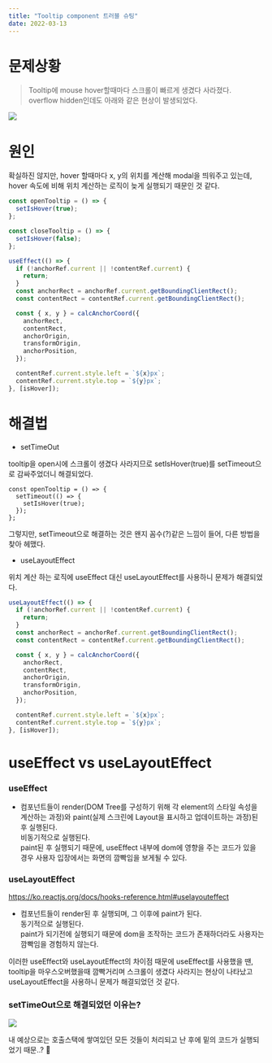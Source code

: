 ```yaml
---
title: "Tooltip component 트러블 슈팅"
date: 2022-03-13
---
```


# 문제상황

> Tooltip에 mouse hover할때마다 스크롤이 빠르게 생겼다 사라졌다.  
> overflow hidden인데도 아래와 같은 현상이 발생되었다.

![](https://images.velog.io/images/nsunny0908/post/6e057e9c-c6b1-43c7-b66b-4619554281ad/2022-02-24_16.36.03.gif)

# 원인

확실하진 않지만, hover 할때마다 x, y의 위치를 계산해 modal을 띄워주고 있는데, hover 속도에 비해 위치 계산하는 로직이 늦게 실행되기 때문인 것 같다.

```ts
const openTooltip = () => {
  setIsHover(true);
};

const closeTooltip = () => {
  setIsHover(false);
};

useEffect(() => {
  if (!anchorRef.current || !contentRef.current) {
    return;
  }
  const anchorRect = anchorRef.current.getBoundingClientRect();
  const contentRect = contentRef.current.getBoundingClientRect();

  const { x, y } = calcAnchorCoord({
    anchorRect,
    contentRect,
    anchorOrigin,
    transformOrigin,
    anchorPosition,
  });

  contentRef.current.style.left = `${x}px`;
  contentRef.current.style.top = `${y}px`;
}, [isHover]);
```

# 해결법

- setTimeOut

tooltip을 open시에 스크롤이 생겼다 사라지므로 setIsHover(true)를 setTimeout으로 감싸주었더니 해결되었다.

```tsx
const openTooltip = () => {
  setTimeout(() => {
    setIsHover(true);
  });
};
```

그렇지만, setTimeout으로 해결하는 것은 왠지 꼼수(?)같은 느낌이 들어, 다른 방법을 찾아 헤맸다.

- useLayoutEffect

위치 계산 하는 로직에 useEffect 대신 useLayoutEffect를 사용하니 문제가 해결되었다.

```ts
useLayoutEffect(() => {
  if (!anchorRef.current || !contentRef.current) {
    return;
  }
  const anchorRect = anchorRef.current.getBoundingClientRect();
  const contentRect = contentRef.current.getBoundingClientRect();

  const { x, y } = calcAnchorCoord({
    anchorRect,
    contentRect,
    anchorOrigin,
    transformOrigin,
    anchorPosition,
  });

  contentRef.current.style.left = `${x}px`;
  contentRef.current.style.top = `${y}px`;
}, [isHover]);
```

# useEffect vs useLayoutEffect

### useEffect

- 컴포넌트들이 render(DOM Tree를 구성하기 위해 각 element의 스타일 속성을 계산하는 과정)와 paint(실제 스크린에 Layout을 표시하고 업데이트하는 과정)된 후 실행된다.  
  비동기적으로 실행된다.  
  paint된 후 실행되기 때문에, useEffect 내부에 dom에 영향을 주는 코드가 있을 경우 사용자 입장에서는 화면의 깜빡임을 보게될 수 있다.

### useLayoutEffect

https://ko.reactjs.org/docs/hooks-reference.html#uselayouteffect

- 컴포넌트들이 render된 후 실행되며, 그 이후에 paint가 된다.  
  동기적으로 실행된다.  
  paint가 되기전에 실행되기 때문에 dom을 조작하는 코드가 존재하더라도 사용자는 깜빡임을 경험하지 않는다.

이러한 useEffect와 useLayoutEffect의 차이점 때문에
useEffect를 사용했을 땐, tooltip을 마우스오버했을때 깜빡거리며 스크롤이 생겼다 사라지는 현상이 나타났고 useLayoutEffect을 사용하니 문제가 해결되었던 것 같다.

### setTimeOut으로 해결되었던 이유는?

![](https://images.velog.io/images/nsunny0908/post/2e426cdf-0868-4f9c-b840-dc7e74f48361/image.png)

내 예상으로는 호출스택에 쌓여있던 모든 것들이 처리되고 난 후에 밑의 코드가 실행되었기 때문..? 🤔
